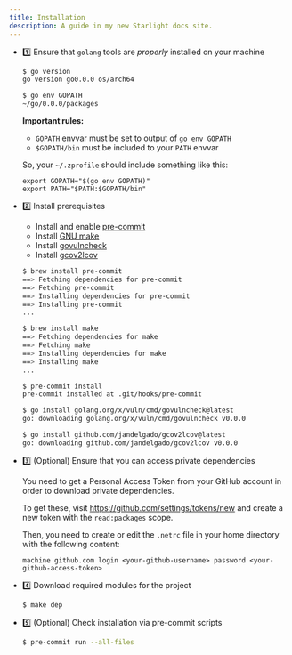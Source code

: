 ```yaml
---
title: Installation
description: A guide in my new Starlight docs site.
---
```



- 1️⃣ Ensure that `golang` tools are _properly_ installed on your machine

  ```bash
  $ go version
  go version go0.0.0 os/arch64

  $ go env GOPATH
  ~/go/0.0.0/packages
  ```

  **Important rules:**
  - `GOPATH` envvar must be set to output of `go env GOPATH`
  - `$GOPATH/bin` must be included to your `PATH` envvar

  So, your `~/.zprofile` should include something like this:

  ```
  export GOPATH="$(go env GOPATH)"
  export PATH="$PATH:$GOPATH/bin"
  ```


- 2️⃣ Install prerequisites
  - Install and enable [pre-commit](https://pre-commit.com/#install)
  - Install [GNU make](https://www.gnu.org/software/make/)
  - Install [govulncheck](https://go.googlesource.com/vuln)
  - Install [gcov2lcov](https://github.com/jandelgado/gcov2lcov?tab=readme-ov-file#installation)

  ```bash
  $ brew install pre-commit
  ==> Fetching dependencies for pre-commit
  ==> Fetching pre-commit
  ==> Installing dependencies for pre-commit
  ==> Installing pre-commit
  ...

  $ brew install make
  ==> Fetching dependencies for make
  ==> Fetching make
  ==> Installing dependencies for make
  ==> Installing make
  ...

  $ pre-commit install
  pre-commit installed at .git/hooks/pre-commit

  $ go install golang.org/x/vuln/cmd/govulncheck@latest
  go: downloading golang.org/x/vuln/cmd/govulncheck v0.0.0

  $ go install github.com/jandelgado/gcov2lcov@latest
  go: downloading github.com/jandelgado/gcov2lcov v0.0.0
  ```


- 3️⃣ (Optional) Ensure that you can access private dependencies

  You need to get a Personal Access Token from your GitHub account in order to
  download private dependencies.

  To get these, visit https://github.com/settings/tokens/new and create a new
  token with the `read:packages` scope.

  Then, you need to create or edit the `.netrc` file in your home directory with
  the following content:

  ```
  machine github.com login <your-github-username> password <your-github-access-token>
  ```


- 4️⃣ Download required modules for the project

  ```bash
  $ make dep
  ```


- 5️⃣ (Optional) Check installation via pre-commit scripts

  ```bash
  $ pre-commit run --all-files
  ```